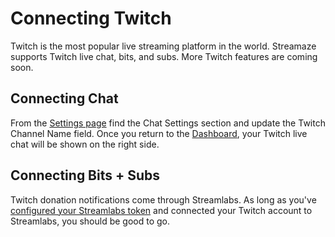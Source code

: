 # Connecting Twitch

Twitch is the most popular live streaming platform in the world. Streamaze supports Twitch live chat, bits, and subs. More Twitch features are coming soon.

## Connecting Chat

From the [Settings page](https://streamaze.xyz/settings) find the Chat Settings section and update the Twitch Channel Name field. Once you return to the [Dashboard](https://streamaze.xyz/dashboard), your Twitch live chat will be shown on the right side.

## Connecting Bits + Subs

Twitch donation notifications come through Streamlabs. As long as you've [configured your Streamlabs token](/connections/streamlabs/token) and connected your Twitch account to Streamlabs, you should be good to go.